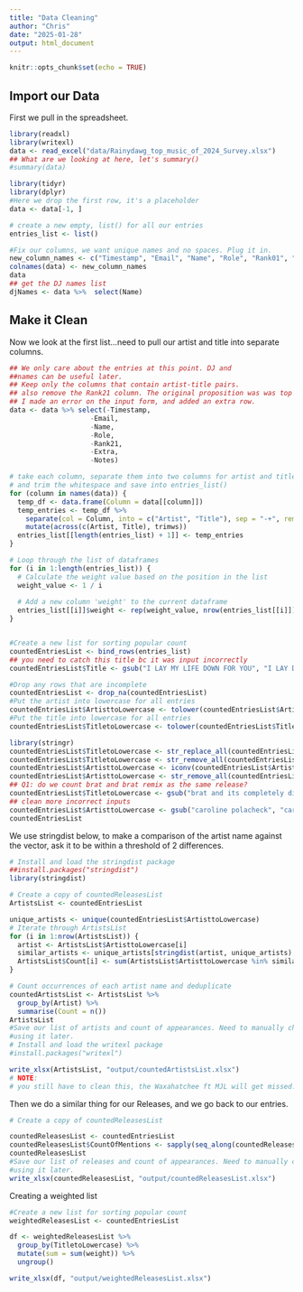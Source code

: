 ```yaml
---
title: "Data Cleaning"
author: "Chris"
date: "2025-01-28"
output: html_document
---
```


```r
knitr::opts_chunk$set(echo = TRUE)
```

## Import our Data

First we pull in the spreadsheet.
```r
library(readxl)
library(writexl)
data <- read_excel("data/Rainydawg_top_music_of_2024_Survey.xlsx")
## What are we looking at here, let's summary()
#summary(data)

library(tidyr)
library(dplyr)
#Here we drop the first row, it's a placeholder
data <- data[-1, ]

# create a new empty, list() for all our entries
entries_list <- list()

#Fix our columns, we want unique names and no spaces. Plug it in.
new_column_names <- c("Timestamp", "Email", "Name", "Role", "Rank01", "Rank02", "Rank03", "Rank04", "Rank05", "Rank06", "Rank07", "Rank08", "Rank09", "Rank10", "Rank11", "Rank12", "Rank13", "Rank14", "Rank15", "Rank16", "Rank 17", "Rank18", "Rank19", "Rank20", "Rank21", "Extra", "Notes")
colnames(data) <- new_column_names
data
## get the DJ names list
djNames <- data %>%  select(Name)


```

## Make it Clean
Now we look at the first list...need to pull our artist and title into separate columns.
```r

## We only care about the entries at this point. DJ and
##names can be useful later.
## Keep only the columns that contain artist-title pairs.
## also remove the Rank21 column. The original proposition was was top 20,
## I made an error on the input form, and added an extra row.
data <- data %>% select(-Timestamp, 
                    -Email,
                    -Name,
                    -Role,
                    -Rank21, 
                    -Extra,
                    -Notes)

# take each column, separate them into two columns for artist and title, 
# and trim the whitespace and save into entries_list()
for (column in names(data)) {
  temp_df <- data.frame(Column = data[[column]])
  temp_entries <- temp_df %>% 
    separate(col = Column, into = c("Artist", "Title"), sep = "-+", remove = TRUE) %>% 
    mutate(across(c(Artist, Title), trimws))
  entries_list[[length(entries_list) + 1]] <- temp_entries
}

# Loop through the list of dataframes
for (i in 1:length(entries_list)) {
  # Calculate the weight value based on the position in the list
  weight_value <- 1 / i
  
  # Add a new column 'weight' to the current dataframe
  entries_list[[i]]$weight <- rep(weight_value, nrow(entries_list[[i]]))
}


#Create a new list for sorting popular count
countedEntriesList <- bind_rows(entries_list)
## you need to catch this title bc it was input incorrectly
countedEntriesList$Title <- gsub("I LAY MY LIFE DOWN FOR YOU", "I LAY DOWN MY LIFE FOR YOU", countedEntriesList$Title)

#Drop any rows that are incomplete
countedEntriesList <- drop_na(countedEntriesList) 
#Put the artist into lowercase for all entries
countedEntriesList$ArtisttoLowercase <- tolower(countedEntriesList$Artist)
#Put the title into lowercase for all entries
countedEntriesList$TitletoLowercase <- tolower(countedEntriesList$Title)

library(stringr)
countedEntriesList$TitletoLowercase <- str_replace_all(countedEntriesList$TitletoLowercase, "&", "and")
countedEntriesList$TitletoLowercase <- str_remove_all(countedEntriesList$TitletoLowercase, "[[:punct:]]")
countedEntriesList$ArtisttoLowercase <- iconv(countedEntriesList$ArtisttoLowercase, from = "UTF-8", to = "ASCII//TRANSLIT")
countedEntriesList$ArtisttoLowercase <- str_remove_all(countedEntriesList$ArtisttoLowercase, "[[:punct:]]")
## Q1: do we count brat and brat remix as the same release?
countedEntriesList$TitletoLowercase <- gsub("brat and its completely different but also still brat", "brat", countedEntriesList$TitletoLowercase)
## clean more incorrect inputs
countedEntriesList$ArtisttoLowercase <- gsub("caroline polacheck", "caroline polachek", countedEntriesList$ArtisttoLowercase)
countedEntriesList


```
We use stringdist below, to make a comparison of the artist name against the vector,
ask it to be within a threshold of 2 differences.
```r
# Install and load the stringdist package
##install.packages("stringdist")
library(stringdist)

# Create a copy of countedReleasesList
ArtistsList <- countedEntriesList

unique_artists <- unique(countedEntriesList$ArtisttoLowercase)
# Iterate through ArtistsList
for (i in 1:nrow(ArtistsList)) {
  artist <- ArtistsList$ArtisttoLowercase[i]
  similar_artists <- unique_artists[stringdist(artist, unique_artists) <= 1]
  ArtistsList$Count[i] <- sum(ArtistsList$ArtisttoLowercase %in% similar_artists)
}

# Count occurrences of each artist name and deduplicate
countedArtistsList <- ArtistsList %>% 
  group_by(Artist) %>% 
  summarise(Count = n()) 
ArtistsList
#Save our list of artists and count of appearances. Need to manually check this before
#using it later.
# Install and load the writexl package
#install.packages("writexl")

write_xlsx(ArtistsList, "output/countedArtistsList.xlsx")
# NOTE:
# you still have to clean this, the Waxahatchee ft MJL will get missed.

```
Then we do a similar thing for our Releases, and we go back to our entries.

```r
# Create a copy of countedReleasesList

countedReleasesList <- countedEntriesList
countedReleasesList$CountOfMentions <- sapply(seq_along(countedReleasesList$TitletoLowercase), function(i) sum(stringdist::stringdist(countedReleasesList$TitletoLowercase[i], countedReleasesList$TitletoLowercase) <= 1))
countedReleasesList 
#Save our list of releases and count of appearances. Need to manually check this before
#using it later.
write_xlsx(countedReleasesList, "output/countedReleasesList.xlsx")
```
Creating a weighted list
```r
 

#Create a new list for sorting popular count
weightedReleasesList <- countedEntriesList

df <- weightedReleasesList %>% 
  group_by(TitletoLowercase) %>% 
  mutate(sum = sum(weight)) %>% 
  ungroup()

write_xlsx(df, "output/weightedReleasesList.xlsx")
```

